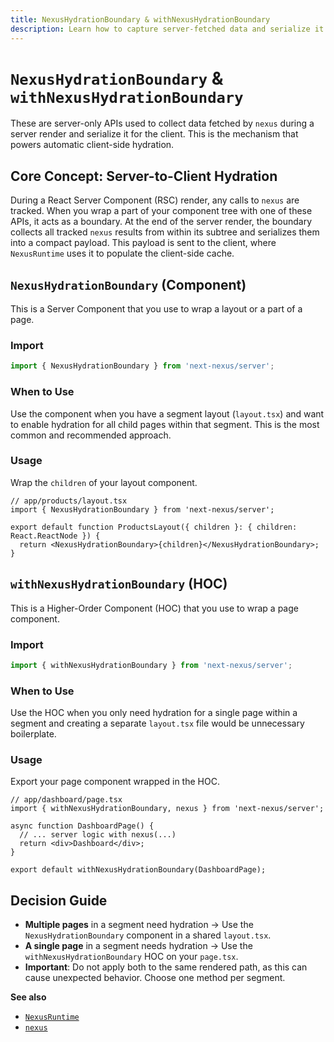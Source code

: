 ```yaml
---
title: NexusHydrationBoundary & withNexusHydrationBoundary
description: Learn how to capture server-fetched data and serialize it for client-side hydration using these server-only APIs.
---
```


# `NexusHydrationBoundary` & `withNexusHydrationBoundary`

These are server-only APIs used to collect data fetched by `nexus` during a server render and serialize it for the client. This is the mechanism that powers automatic client-side hydration.

## Core Concept: Server-to-Client Hydration

During a React Server Component (RSC) render, any calls to `nexus` are tracked. When you wrap a part of your component tree with one of these APIs, it acts as a boundary. At the end of the server render, the boundary collects all tracked `nexus` results from within its subtree and serializes them into a compact payload. This payload is sent to the client, where `NexusRuntime` uses it to populate the client-side cache.

## `NexusHydrationBoundary` (Component)

This is a Server Component that you use to wrap a layout or a part of a page.

### Import
```ts path=null start=null
import { NexusHydrationBoundary } from 'next-nexus/server';
```

### When to Use
Use the component when you have a segment layout (`layout.tsx`) and want to enable hydration for all child pages within that segment. This is the most common and recommended approach.

### Usage
Wrap the `children` of your layout component.

```tsx path=null start=null
// app/products/layout.tsx
import { NexusHydrationBoundary } from 'next-nexus/server';

export default function ProductsLayout({ children }: { children: React.ReactNode }) {
  return <NexusHydrationBoundary>{children}</NexusHydrationBoundary>;
}
```

## `withNexusHydrationBoundary` (HOC)

This is a Higher-Order Component (HOC) that you use to wrap a page component.

### Import
```ts path=null start=null
import { withNexusHydrationBoundary } from 'next-nexus/server';
```

### When to Use
Use the HOC when you only need hydration for a single page within a segment and creating a separate `layout.tsx` file would be unnecessary boilerplate.

### Usage
Export your page component wrapped in the HOC.

```tsx path=null start=null
// app/dashboard/page.tsx
import { withNexusHydrationBoundary, nexus } from 'next-nexus/server';

async function DashboardPage() {
  // ... server logic with nexus(...)
  return <div>Dashboard</div>;
}

export default withNexusHydrationBoundary(DashboardPage);
```

## Decision Guide

- **Multiple pages** in a segment need hydration → Use the `NexusHydrationBoundary` component in a shared `layout.tsx`.
- **A single page** in a segment needs hydration → Use the `withNexusHydrationBoundary` HOC on your `page.tsx`.
- **Important**: Do not apply both to the same rendered path, as this can cause unexpected behavior. Choose one method per segment.

**See also**
- [`NexusRuntime`](/en/api/nexus-runtime)
- [`nexus`](/en/api/nexus)
